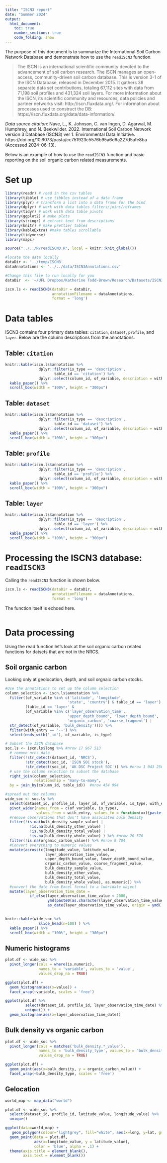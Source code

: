 ```yaml
---
title: "ISCN3 report"
date: "Summer 2024"
output: 
  html_document: 
    toc: true
    number_sections: true
    code_folding: show
---
```


The purpose of this document is to summarize the International Soil Carbon Network Database and demonstrate how to use the `readISCN3` function.

> The ISCN is an international scientific community devoted to the advancement of soil carbon research. The ISCN manages an open-access, community-driven soil carbon database. This is version 3-1 of the ISCN Database, released in December 2015. It gathers 38 separate data set contributions, totaling 67,112 sites with data from 71,198 soil profiles and 431,324 soil layers. For more information about the ISCN, its scientific community and resources, data policies and partner networks visit: http://iscn.fluxdata.org/. For information about processes used to construct the DB: https://iscn.fluxdata.org/data/data-information/.


*Data source citation:* Nave, L., K. Johnson, C. van Ingen, D. Agarwal, M. Humphrey, and N. Beekwilder. 2022. International Soil Carbon Network version 3 Database (ISCN3) ver 1. Environmental Data Initiative. https://doi.org/10.6073/pasta/cc751923c5576b95a6d6a227d5afe8ba (Accessed 2024-06-13).

Below is an example of how to use the `readISCN3` function and basic reporting on the soil organic carbon related measurements.

# Set up

```r

library(readr) # read in the csv tables
library(tibble) # use tibbles instead of a data frame
library(plyr) # transform a list into a data frame for the bind
library(dplyr) # work with data tables filters/joins/reframes
library(tidyr) # work with data table pivots
library(ggplot2) # make plots
library(stringr) # extract text from descriptions
library(knitr) # make prettier tables
library(kableExtra) #make tables scrollable
library(tidyverse)
library(maps)

source("../../R/readISCN3.R", local = knitr::knit_global())

#locate the data locally
dataDir <- '../temp/ISCN3'
dataAnnotations <- '../../data/ISCN3Annotations.csv'
```


```r
#Change this file to run locally for you
dataDir  <- '~/UFL Dropbox/Katherine Todd-Brown/Research/Datasets/ISCN3'

```

```r
iscn.ls <- readISCN3(dataDir = dataDir,
                     annotationFilename = dataAnnotations,
                     format = 'long')
```

# Data tables

ISCN3 contains four primary data tables: `citation`, `dataset`, `profile`, and `layer`.
Below are the column descriptions from the annotations.

## Table: `citation`

```r
knitr::kable(iscn.ls$annotation %>%
               dplyr::filter(is_type == 'description',
                      table_id == 'citation') %>%
               dplyr::select(column_id, of_variable, description = with_entry)) %>%
  kable_paper() %>%
  scroll_box(width = "100%", height = "300px")
```

## Table: `dataset`

```r
knitr::kable(iscn.ls$annotation %>%
               dplyr::filter(is_type == 'description',
                      table_id == 'dataset') %>%
               dplyr::select(column_id, of_variable, description = with_entry)) %>%
  kable_paper() %>%
  scroll_box(width = "100%", height = "300px")
```

## Table: `profile`

```r
knitr::kable(iscn.ls$annotation %>%
               dplyr::filter(is_type == 'description',
                      table_id == 'profile') %>%
               dplyr::select(column_id, of_variable, description = with_entry)) %>%
  kable_paper() %>%
  scroll_box(width = "100%", height = "300px")
```

## Table: `layer`

```r
knitr::kable(iscn.ls$annotation %>%
               dplyr::filter(is_type == 'description',
                      table_id == 'layer') %>%
               dplyr::select(column_id, of_variable, description = with_entry)) %>%
  kable_paper() %>%
  scroll_box(width = "100%", height = "300px")
```


# Processing the ISCN3 database: `readISCN3`

Calling the `readISCN3` function is shown below. 

```r
iscn.ls <- readISCN3(dataDir = dataDir,
                     annotationFilename = dataAnnotations,
                     format = 'long')
```

The function itself is echoed here.

```r
```

# Data processing

Using the read function let's look at the soil organic carbon related functions for datsets that are not in the NRCS.

## Soil organic carbon

Looking only at geolocation, depth, and soil orgnaic carbon stocks.

```r

#Use the annotations to set up the column selection
column_selection <- iscn.ls$annotation %>%
  filter((of_variable %in% c('latitude', 'longitude',
                            'state', 'country') & table_id == 'layer') |
         (table_id == 'layer' & 
         (of_variable %in% c('layer_observation_time',
                            'upper_depth_bound', 'lower_depth_bound',
                            'organic_carbon', 'coarse_fragment') |
  str_detect(of_variable, 'bulk_density')))) %>%
  filter(with_entry == '--') %>%
  select(ends_with('_id'), of_variable, is_type)

# Subset the ISCN database
soc.ls <- iscn.ls$long %>% #nrow 17 967 513
  # remove nrcs data
  filter(!str_detect(dataset_id, 'NRCS'),
         !str_detect(soc_id, 'ISCN SOC stock'),
         !str_detect(soc_id, 'AK DSC Project SOC')) %>% #nrow 1 043 250
  # use the column selection to subset the database
  right_join(column_selection, 
             relationship = "many-to-many",
  by = join_by(column_id, table_id))  #nrow 454 994

#spread out the columns
wide_soc <- soc.ls %>%
  select(dataset_id, profile_id, layer_id, of_variable, is_type, with_entry) %>%
  pivot_wider(names_from = c(of_variable, is_type), 
              values_from = with_entry, values_fn = function(xx){paste(unlist(xx), collapse = '::')}) %>% #nrow 32 581 
  #remove observations that don't have associated bulk density
  filter(!is.na(bulk_density_sample_value) |
           !is.na(bulk_density_other_value) |
           !is.na(bulk_density_total_value) |
           !is.na(bulk_density_whole_value) ) %>% #nrow 20 570
  filter(!is.na(organic_carbon_value)) %>% #nrow 8 704
  #Convert everything to numeric values
  mutate(across(c(longitude_value, latitude_value,
                  layer_observation_time_value,
                  upper_depth_bound_value, lower_depth_bound_value,
                  organic_carbon_value, coarse_fragment_value,
                  bulk_density_sample_value,
                  bulk_density_other_value,
                  bulk_density_total_value,
                  bulk_density_whole_value), as.numeric)) %>%
  #convert the date from Excel format to a lubridate object
  mutate(layer_observation_time_date = 
           if_else(layer_observation_time_value < 2000,
                   ymd(paste0(as.character(layer_observation_time_value), '-01-01')), 
                   as_date(layer_observation_time_value, origin = ymd('1900-01-01'))))
  
```


```r
knitr::kable(wide_soc %>%
               slice_head(n=100) ) %>%
  kable_paper() %>%
  scroll_box(width = "100%", height = "300px")
```

## Numeric histograms

```r

plot.df <- wide_soc %>%
  pivot_longer(cols = where(is.numeric), 
               names_to = 'variable', values_to = 'value',
               values_drop_na = TRUE)

ggplot(plot.df) +
  geom_histogram(aes(x=value)) +
  facet_wrap(~variable, scales = 'free')

ggplot(plot.df %>%
         select(dataset_id, profile_id, layer_observation_time_date) %>%
         unique()) +
  geom_histogram(aes(x=layer_observation_time_date))
```

## Bulk density vs organic carbon

```r
plot.df <- wide_soc %>%
  pivot_longer(cols = matches('bulk_density.*_value'), 
               names_to = 'bulk_density_type', values_to = 'bulk_density',
               values_drop_na = TRUE)

ggplot(plot.df) +
  geom_point(aes(x=bulk_density, y = organic_carbon_value)) +
  facet_wrap(~bulk_density_type, scales = 'free')
```

## Gelocation

```r

world_map <- map_data("world")

plot.df <- wide_soc %>%
  select(dataset_id, profile_id, latitude_value, longitude_value) %>%
  unique()

ggplot(data=world_map) + 
   geom_polygon(colour="lightgrey", fill="white", aes(x=long, y=lat, group=group)) +
  geom_point(data = plot.df, 
             aes(x=longitude_value, y = latitude_value),
             color = 'blue', alpha = .1) +
  theme(axis.title = element_blank(),
        axis.text = element_blank())
```

